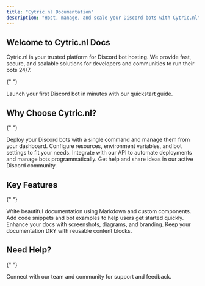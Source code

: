 ```yaml
---
title: "Cytric.nl Documentation"
description: "Host, manage, and scale your Discord bots with Cytric.nl"
---
```


## Welcome to Cytric.nl Docs

Cytric.nl is your trusted platform for Discord bot hosting. We provide fast, secure, and scalable solutions for developers and communities to run their bots 24/7.

{" "}

<Card title="Get Started" icon="rocket" href="/quickstart" horizontal>
  Launch your first Discord bot in minutes with our quickstart guide.
</Card>

## Why Choose Cytric.nl?

{" "}

<Columns cols={2}>
  <Card title="Easy Deployment" icon="cloud-arrow-up" href="/development">
    Deploy your Discord bots with a single command and manage them from your
    dashboard.
  </Card>
  <Card title="Customizable Hosting" icon="palette" href="/essentials/settings">
    Configure resources, environment variables, and bot settings to fit your
    needs.
  </Card>
  <Card title="Powerful API" icon="code" href="/api-reference/introduction">
    Integrate with our API to automate deployments and manage bots
    programmatically.
  </Card>
  <Card
    title="Community Support"
    icon="discord"
    href="https://discord.gg/Cytric"
  >
    Get help and share ideas in our active Discord community.
  </Card>
</Columns>

## Key Features

{" "}

<Columns cols={2}>
  <Card title="Markdown Pages" icon="file-lines" href="/essentials/markdown">
    Write beautiful documentation using Markdown and custom components.
  </Card>
  <Card title="Code Examples" icon="square-code" href="/essentials/code">
    Add code snippets and bot examples to help users get started quickly.
  </Card>
  <Card title="Image Uploads" icon="image" href="/essentials/images">
    Enhance your docs with screenshots, diagrams, and branding.
  </Card>
  <Card
    title="Reusable Snippets"
    icon="repeat"
    href="/essentials/reusable-snippets"
  >
    Keep your documentation DRY with reusable content blocks.
  </Card>
</Columns>

## Need Help?

{" "}

<Card title="Join our Discord" icon="discord" href="https://discord.gg/Cytric">
  Connect with our team and community for support and feedback.
</Card>
